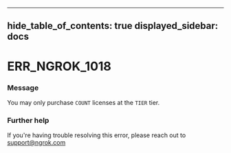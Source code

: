 

---
hide_table_of_contents: true
displayed_sidebar: docs
---


# ERR_NGROK_1018

### Message
You may only purchase `COUNT` licenses at the `TIER` tier.

<ErrorDetails error="err_ngrok_1018" />



### Further help
If you're having trouble resolving this error, please reach out to [support@ngrok.com](mailto:support@ngrok.com?subject=Help%20with%20ERR_NGROK_1018)


